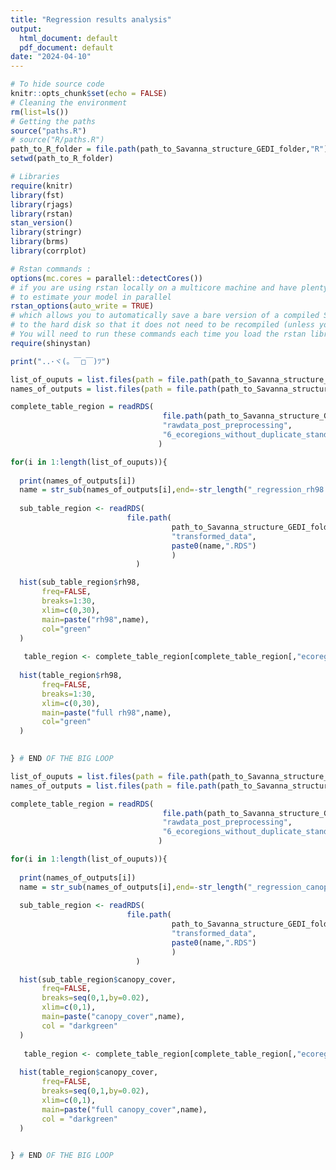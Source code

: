 ```yaml
---
title: "Regression results analysis"
output:
  html_document: default
  pdf_document: default
date: "2024-04-10"
---
```


```r
# To hide source code
knitr::opts_chunk$set(echo = FALSE)
# Cleaning the environment
rm(list=ls())
# Getting the paths
source("paths.R")
# source("R/paths.R")
path_to_R_folder = file.path(path_to_Savanna_structure_GEDI_folder,"R")
setwd(path_to_R_folder)

# Libraries
require(knitr)
library(fst)
library(rjags)
library(rstan)
stan_version()
library(stringr) 
library(brms)
library(corrplot)

# Rstan commands :
options(mc.cores = parallel::detectCores())
# if you are using rstan locally on a multicore machine and have plenty of RAM
# to estimate your model in parallel
rstan_options(auto_write = TRUE)
# which allows you to automatically save a bare version of a compiled Stan program
# to the hard disk so that it does not need to be recompiled (unless you change it).
# You will need to run these commands each time you load the rstan library.
require(shinystan)

print("..･ヾ(。￣□￣)ﾂ")
```

```r

list_of_ouputs = list.files(path = file.path(path_to_Savanna_structure_GEDI_folder,"outputs","rh98"),full.names=TRUE)
names_of_outputs = list.files(path = file.path(path_to_Savanna_structure_GEDI_folder,"outputs","rh98"),full.names=FALSE)

complete_table_region = readRDS(
                                  file.path(path_to_Savanna_structure_GEDI_folder,
                                  "rawdata_post_preprocessing",
                                  "6_ecoregions_without_duplicate_standardized_ONLY_over_6_ecoregions.RDS")
                                 )

for(i in 1:length(list_of_ouputs)){
  
  print(names_of_outputs[i])
  name = str_sub(names_of_outputs[i],end=-str_length("_regression_rh98.RDS")-1)
  
  sub_table_region <- readRDS(
                          file.path(
                                    path_to_Savanna_structure_GEDI_folder,
                                    "transformed_data",
                                    paste0(name,".RDS")
                                    )
                            )

  hist(sub_table_region$rh98,
       freq=FALSE,
       breaks=1:30,
       xlim=c(0,30),
       main=paste("rh98",name),
       col="green"
  )
  
   table_region <- complete_table_region[complete_table_region[,"ecoregion"] == name,]
   
  hist(table_region$rh98,
       freq=FALSE,
       breaks=1:30,
       xlim=c(0,30),
       main=paste("full rh98",name),
       col="green"
  )
  

} # END OF THE BIG LOOP
```

```r

list_of_ouputs = list.files(path = file.path(path_to_Savanna_structure_GEDI_folder,"outputs","canopy_cover"),full.names=TRUE)
names_of_outputs = list.files(path = file.path(path_to_Savanna_structure_GEDI_folder,"outputs","canopy_cover"),full.names=FALSE)

complete_table_region = readRDS(
                                  file.path(path_to_Savanna_structure_GEDI_folder,
                                  "rawdata_post_preprocessing",
                                  "6_ecoregions_without_duplicate_standardized_ONLY_over_6_ecoregions.RDS")
                                 )

for(i in 1:length(list_of_ouputs)){
  
  print(names_of_outputs[i])
  name = str_sub(names_of_outputs[i],end=-str_length("_regression_canopy_cover.RDS")-1)
  
  sub_table_region <- readRDS(
                          file.path(
                                    path_to_Savanna_structure_GEDI_folder,
                                    "transformed_data",
                                    paste0(name,".RDS")
                                    )
                            )

  hist(sub_table_region$canopy_cover,
       freq=FALSE,
       breaks=seq(0,1,by=0.02),
       xlim=c(0,1),
       main=paste("canopy_cover",name),
       col = "darkgreen"
  )
  
   table_region <- complete_table_region[complete_table_region[,"ecoregion"] == name,]
   
  hist(table_region$canopy_cover,
       freq=FALSE,
       breaks=seq(0,1,by=0.02),
       xlim=c(0,1),
       main=paste("full canopy_cover",name),
       col = "darkgreen"
  )
  

} # END OF THE BIG LOOP
```

